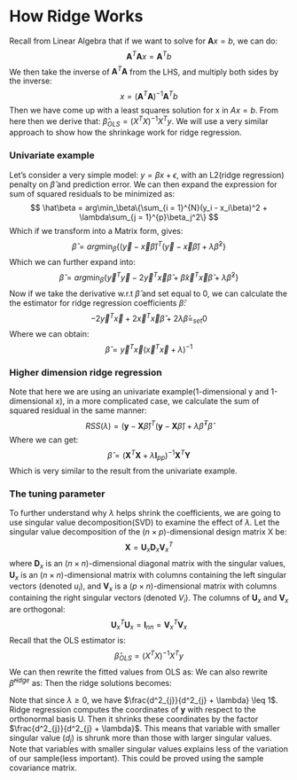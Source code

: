 # How Ridge Works
Recall from Linear Algebra that if we want to solve for $\boldsymbol{A}x = b$, we can do:
$$
\boldsymbol{A}^T\boldsymbol{A}x = \boldsymbol{A}^Tb
$$
We then take the inverse of $\boldsymbol{A}^T\boldsymbol{A}$ from the LHS, and multiply both sides by the inverse:
$$
x = (\boldsymbol{A}^T\boldsymbol{A})^{-1}\boldsymbol{A}^Tb
$$
Then we have come up with a least squares solution for x in $Ax = b$.
From here then we derive that: $\hat\beta_{OLS} = (X^T X)^{-1} X^T y$.
We will use a very similar approach to show how the shrinkage work for ridge regression.

### Univariate example
Let's consider a very simple model: $y = \beta x + \epsilon$, with an L2(ridge regression) penalty on $\hat\beta$ and prediction error. We can then expand the expression for sum of squared residuals to be minimized as:
$$
\hat\beta = arg\min_\beta\{\sum_{i = 1}^{N}(y_i - x_i\beta)^2 + \lambda\sum_{j = 1}^{p}\beta_j^2\}
$$
Which if we transform into a Matrix form, gives:
$$
\hat{\beta} = arg\min_\beta\{(\vec{y} - \vec{x}\hat\beta)^{T}(\vec{y} - \vec{x}\hat\beta) + \lambda\hat{\beta}^2\}
$$
Which we can further expand into:
$$
\hat\beta = arg\min_\beta\{\vec{y}^{T}\vec{y} - 2\vec{y}^T\vec{x}\hat{\beta} + \hat{\beta}\vec{x}^T\vec{x}\hat{\beta} + \lambda\hat{\beta}^2\}
$$
Now if we take the derivative w.r.t $\hat\beta$ and set equal to 0, we can calculate the the estimator for ridge regression coefficients $\hat\beta$:
$$
-2\vec{y}^T\vec{x} + 2\vec{x}^T\vec{x}\hat{\beta} + 2\lambda\hat{\beta} =_{set} 0
$$
Where we can obtain:
$$
\hat{\beta} = \vec{y}^T\vec{x}{(\vec{x}^T\vec{x} + \lambda)}^{-1}
$$

### Higher dimension ridge regression
Note that here we are using an univariate example(1-dimensional y and 1-dimensional x), in a more complicated case, we calculate the sum of squared residual in the same manner:
$$
RSS(\lambda) = (\boldsymbol{y} - \boldsymbol{X}\hat\beta)^T(\boldsymbol{y} - \boldsymbol{X}\hat\beta) + \lambda\hat\beta^T\hat\beta
$$
Where we can get:
$$
\hat{\beta} = {(\boldsymbol{X}^T\boldsymbol{X} + \lambda\boldsymbol{I}_{pp})}^{-1}\boldsymbol{X}^T\boldsymbol{Y}
$$
Which is very similar to the result from the univariate example.

### The tuning parameter
To further understand why $\lambda$ helps shrink the coefficients, we are going to use singular value decomposition(SVD) to examine the effect of $\lambda$.
Let the singular value decomposition of the ($n \times p$)-dimensional design matrix X be:
$$
\boldsymbol{X} = \boldsymbol{U}_x\boldsymbol{D}_x\boldsymbol{V}^{T}_x
$$
where $\boldsymbol{D}_x$ is an ($n \times n$)-dimensional diagonal matrix with the singular values, $\boldsymbol{U}_x$ is an ($n \times n$)-dimensional matrix
with columns containing the left singular vectors (denoted $u_i$), and $\boldsymbol{V}_x$ is a ($p \times n$)-dimensional matrix with columns
containing the right singular vectors (denoted $V_i$). The columns of $\boldsymbol{U}_x$ and $\boldsymbol{V}_x$ are orthogonal: 
$$
\boldsymbol{U}^T_x\boldsymbol{U}_x = \boldsymbol{I}_{nn} = \boldsymbol{V}^T_x\boldsymbol{V}_x
$$
Recall that the OLS estimator is: 
$$
\hat\beta_{OLS} = (X^T X)^{-1} X^T y
$$
We can then rewrite the fitted values from OLS as:
\begin{align*}
\boldsymbol{X}\hat\beta_{OLS} &= \boldsymbol{U}_x\boldsymbol{D}_x\boldsymbol{V}^{T}_x(\boldsymbol{V}_x\boldsymbol{D}_x\boldsymbol{U}_x^T\boldsymbol{U}_x\boldsymbol{D}_x\boldsymbol{V}^T_x)^{-1}\boldsymbol{V}_x\boldsymbol{D}_x\boldsymbol{U}_x^Ty\\
&=\boldsymbol{U}_x\boldsymbol{D}_x\boldsymbol{V}^{T}_x(\boldsymbol{D}_x\boldsymbol{D}_x)^{-1}\boldsymbol{V}_x\boldsymbol{D}_x\boldsymbol{U}_x^Ty\\
&= \boldsymbol{U}_x\boldsymbol{D}_x\boldsymbol{V}^{T}_x\boldsymbol{D}_x^{-1}\boldsymbol{D}_x^{-1}\boldsymbol{V}_x\boldsymbol{D}_x\boldsymbol{U}_x^Ty\\
 &= \boldsymbol{U}_x\boldsymbol{U}^T_xy\\
 &= {\sum_{j = 1}^{p}\boldsymbol{u}_j(1)\boldsymbol{u}_j^T\boldsymbol{y}}
\end{align*}
We can also rewrite $\hat\beta^{ridge}$ as:
\begin{align*}
\hat\beta &= {(\boldsymbol{X}^T\boldsymbol{X} + \lambda\boldsymbol{I}_{pp})}^{-1}\boldsymbol{X}^T\boldsymbol{Y}\\
 &= (\boldsymbol{V}_x\boldsymbol{D}_x\boldsymbol{U}_x^T\boldsymbol{U}_x\boldsymbol{D}_x\boldsymbol{V}^T_x + \lambda\boldsymbol{I}_{pp})^{-1}\boldsymbol{V}_x\boldsymbol{D}_x\boldsymbol{U}^T_x\boldsymbol{Y}\\
 &= (\boldsymbol{V}_x\boldsymbol{D}_x^2\boldsymbol{V}_x^T + \lambda\boldsymbol{V}_x\boldsymbol{V}_x^T)^{-1}\boldsymbol{V}_x\boldsymbol{D}_x\boldsymbol{U}^T_x\boldsymbol{Y}\\
 &= (\boldsymbol{V}_x[\boldsymbol{D}_x^2 + \lambda\boldsymbol{I}_{nn}]^{-1}\boldsymbol{V}^T_x)^{-1}\boldsymbol{V}_x\boldsymbol{D}_x\boldsymbol{U}^T_x\boldsymbol{Y} \\
 &= (\boldsymbol{V}_x^{-T}[\boldsymbol{D}_x^2 + \lambda\boldsymbol{I}_{nn}]^{-1}\boldsymbol{V}_x^{-1})\boldsymbol{V}_x\boldsymbol{D}_x\boldsymbol{U}^T_x\boldsymbol{Y}\\
 &= \boldsymbol{V}_x^{-T}[\boldsymbol{D}_x^2 + \lambda\boldsymbol{I}_{nn}]^{-1}\boldsymbol{D}_x\boldsymbol{U}^T_x\boldsymbol{Y}
\end{align*}
Then the ridge solutions becomes:
\begin{align*}
\boldsymbol{X}\hat\beta &= \boldsymbol{X}\boldsymbol{V}_x^{-T}[\boldsymbol{D}_x^2 + \lambda\boldsymbol{I}_{nn}]^{-1}\boldsymbol{D}_x\boldsymbol{U}^T_x\boldsymbol{Y}\\
 &= \boldsymbol{U}_x\boldsymbol{D}_x\boldsymbol{V}^{T}_x\boldsymbol{V}_x^{-T}[\boldsymbol{D}_x^2 + \lambda\boldsymbol{I}_{nn}]^{-1}\boldsymbol{D}_x\boldsymbol{U}^T_x\boldsymbol{Y}\\
 &= \boldsymbol{U}_x\boldsymbol{D}_x(\boldsymbol{D}_x^2 + \lambda\boldsymbol{I}_{nn})^{-1}\boldsymbol{D}_x\boldsymbol{U}^T_x\boldsymbol{Y}\\
 &= \sum_{j = 1}^{p}\boldsymbol{u}_j\frac{d^2_{j}}{d^2_{j} + \lambda}\boldsymbol{u}_j^T\boldsymbol{y}
\end{align*}

Note that since $\lambda \geq 0$, we have $\frac{d^2_{j}}{d^2_{j} + \lambda} \leq 1$. Ridge regression computes the coordinates of $\boldsymbol{y}$ with respect to the orthonormal basis U. Then it shrinks these coordinates by the factor $\frac{d^2_{j}}{d^2_{j} + \lambda}$. This means that variable with smaller singular value ($d_j$) is shrunk more than those with larger singular values. Note that variables with smaller singular values explains less of the variation of our sample(less important). This could be proved using the sample covariance matrix.
